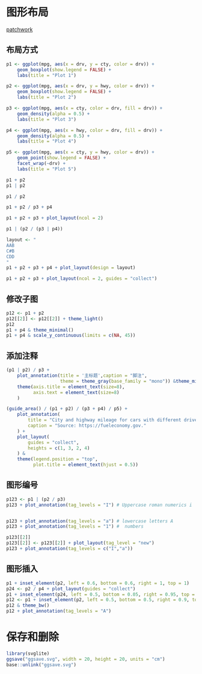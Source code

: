 
# 图形布局

[patchwork](https://patchwork.data-imaginist.com/index.html)

## 布局方式

```r
p1 <- ggplot(mpg, aes(x = drv, y = cty, color = drv)) + 
    geom_boxplot(show.legend = FALSE) + 
    labs(title = "Plot 1")

p2 <- ggplot(mpg, aes(x = drv, y = hwy, color = drv)) + 
    geom_boxplot(show.legend = FALSE) + 
    labs(title = "Plot 2")

p3 <- ggplot(mpg, aes(x = cty, color = drv, fill = drv)) + 
    geom_density(alpha = 0.5) + 
    labs(title = "Plot 3")

p4 <- ggplot(mpg, aes(x = hwy, color = drv, fill = drv)) + 
    geom_density(alpha = 0.5) + 
    labs(title = "Plot 4")

p5 <- ggplot(mpg, aes(x = cty, y = hwy, color = drv)) + 
    geom_point(show.legend = FALSE) + 
    facet_wrap(~drv) +
    labs(title = "Plot 5")

```

```r
p1 + p2
p1 | p2

p1 / p2
```

```r
p1 + p2 / p3 + p4
```

```r
p1 + p2 + p3 + plot_layout(ncol = 2)
```



```r
p1 | (p2 / (p3 | p4))
```

```r
layout <- "
AAB
C#B
CDD
"
p1 + p2 + p3 + p4 + plot_layout(design = layout)
```

```r
p1 + p2 + p3 + plot_layout(ncol = 2, guides = "collect")
```

## 修改子图

```r
p12 <- p1 + p2
p12[[2]] <- p12[[2]] + theme_light()
p12
p1 + p4 & theme_minimal()
p1 + p4 & scale_y_continuous(limits = c(NA, 45))
```

## 添加注释

```r
(p1 | p2) / p3 +                                      
    plot_annotation(title = '主标题',caption = "脚注",
                    theme = theme_gray(base_family = "mono")) &theme_minimal()+
    theme(axis.title = element_text(size=8),
          axis.text = element_text(size=8)
    )

(guide_area() / (p1 + p2) / (p3 + p4) / p5) +
    plot_annotation(
        title = "City and highway mileage for cars with different drive trains",
        caption = "Source: https://fueleconomy.gov."
    ) +
    plot_layout(
        guides = "collect",
        heights = c(1, 3, 2, 4)
    ) &
    theme(legend.position = "top",
          plot.title = element_text(hjust = 0.5))
```

## 图形编号

```r
p123 <- p1 | (p2 / p3)
p123 + plot_annotation(tag_levels = "I") # Uppercase roman numerics i


p123 + plot_annotation(tag_levels = "a") # lowercase letters A
p123 + plot_annotation(tag_levels = "1") #  numbers

p123[[2]] 
p123[[2]] <- p123[[2]] + plot_layout(tag_level = "new")
p123 + plot_annotation(tag_levels = c("I","a"))
```

## 图形插入

```r
p1 + inset_element(p2, left = 0.6, bottom = 0.6, right = 1, top = 1)
p24 <- p2 / p4 + plot_layout(guides = "collect")
p1 + inset_element(p24, left = 0.5, bottom = 0.05, right = 0.95, top = 0.9)
p12 <- p1 + inset_element(p2, left = 0.5, bottom = 0.5, right = 0.9, top = 0.95)
p12 & theme_bw()
p12 + plot_annotation(tag_levels = "A")
```

# 保存和删除

```r
library(svglite)
ggsave("ggsave.svg", width = 20, height = 20, units = "cm")
base::unlink("ggsave.svg")
```

